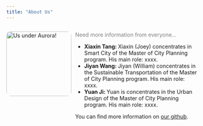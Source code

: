 ```yaml
---
title: "About Us"
---
```


<div style="display: flex; gap: 10px; align-items: flex-start;">

<img src="images/GroupPhoto.jpg" alt="Us under Aurora!" style="width: 170px; border-radius: 10px;">

<div>
  <p><span style="color:grey">Need more information from everyone... </p>

  - **Xiaxin Tang: **
    Xiaxin (Joey) concentrates in Smart City of the Master of City Planning program. His main role: xxxx.
  - **Jiyan Wang: **
    Jiyan (William) concentrates in the Sustainable Transportation of the Master of City Planning program. His main role: xxxx.
  - **Yuan Ji: **
    Yuan is concentrates in the Urban Design of the Master of City Planning program. His main role: xxxx. 

  <p>You can find more information on [our github](https://github.com/Xiaxin-Tang/final).</p>
</div>

</div>

